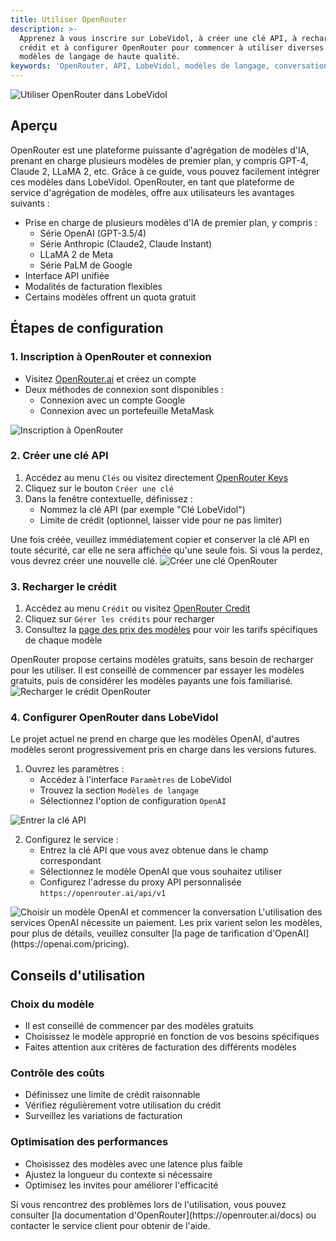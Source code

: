```yaml
---
title: Utiliser OpenRouter
description: >-
  Apprenez à vous inscrire sur LobeVidol, à créer une clé API, à recharger votre
  crédit et à configurer OpenRouter pour commencer à utiliser diverses API de
  modèles de langage de haute qualité.
keywords: 'OpenRouter, API, LobeVidol, modèles de langage, conversation, amélioration'
---
```


<Frame>
  <img src="https://oss.vidol.chat/docs/2024/11/e3701e1f3dffaf245196ed683ede29d0.png" alt="Utiliser OpenRouter dans LobeVidol" />
</Frame>

## Aperçu

OpenRouter est une plateforme puissante d'agrégation de modèles d'IA, prenant en charge plusieurs modèles de premier plan, y compris GPT-4, Claude 2, LLaMA 2, etc. Grâce à ce guide, vous pouvez facilement intégrer ces modèles dans LobeVidol. OpenRouter, en tant que plateforme de service d'agrégation de modèles, offre aux utilisateurs les avantages suivants :

- Prise en charge de plusieurs modèles d'IA de premier plan, y compris :
  - Série OpenAI (GPT-3.5/4)
  - Série Anthropic (Claude2, Claude Instant)
  - LLaMA 2 de Meta
  - Série PaLM de Google
- Interface API unifiée
- Modalités de facturation flexibles
- Certains modèles offrent un quota gratuit

## Étapes de configuration

### 1. Inscription à OpenRouter et connexion

- Visitez [OpenRouter.ai](https://openrouter.ai/) et créez un compte
- Deux méthodes de connexion sont disponibles :
  - Connexion avec un compte Google
  - Connexion avec un portefeuille MetaMask

<Frame>
  <img src="https://oss.vidol.chat/assets/4dc5f7b6823b2836c4e69dd692889a9d.webp" alt="Inscription à OpenRouter" />
</Frame>

### 2. Créer une clé API

1. Accédez au menu `Clés` ou visitez directement [OpenRouter Keys](https://openrouter.ai/keys)
2. Cliquez sur le bouton `Créer une clé`
3. Dans la fenêtre contextuelle, définissez :
   - Nommez la clé API (par exemple "Clé LobeVidol")
   - Limite de crédit (optionnel, laisser vide pour ne pas limiter)

<Note type="warning">
  Une fois créée, veuillez immédiatement copier et conserver la clé API en toute sécurité, car elle ne sera affichée qu'une seule fois. Si vous la perdez, vous devrez créer une nouvelle clé.
</Note>

<Frame>
  <img src="https://oss.vidol.chat/assets/914d26be0d8dd7e2bce85ecad8192a53.webp" alt="Créer une clé OpenRouter" />
</Frame>

### 3. Recharger le crédit

1. Accédez au menu `Crédit` ou visitez [OpenRouter Credit](https://openrouter.ai/credits)
2. Cliquez sur `Gérer les crédits` pour recharger
3. Consultez la [page des prix des modèles](https://openrouter.ai/models) pour voir les tarifs spécifiques de chaque modèle

<Note>
  OpenRouter propose certains modèles gratuits, sans besoin de recharger pour les utiliser. Il est conseillé de commencer par essayer les modèles gratuits, puis de considérer les modèles payants une fois familiarisé.
</Note>

<Frame>
  <img src="https://oss.vidol.chat/assets/307d22deca37827f552eebe22bccb19b.webp" alt="Recharger le crédit OpenRouter" />
</Frame>

### 4. Configurer OpenRouter dans LobeVidol

<Note>
  Le projet actuel ne prend en charge que les modèles OpenAI, d'autres modèles seront progressivement pris en charge dans les versions futures.
</Note>

1. Ouvrez les paramètres :
   - Accédez à l'interface `Paramètres` de LobeVidol
   - Trouvez la section `Modèles de langage`
   - Sélectionnez l'option de configuration `OpenAI`

<Frame>
  <img 
    src="https://oss.vidol.chat/docs/2024/11/65be98b535abfdf1de172f90f1f4d087.png"
    alt="Entrer la clé API"
  />
</Frame>

2. Configurez le service :
   - Entrez la clé API que vous avez obtenue dans le champ correspondant
   - Sélectionnez le modèle OpenAI que vous souhaitez utiliser
   - Configurez l'adresse du proxy API personnalisée `https://openrouter.ai/api/v1`

<Frame>
  <img 
    src="https://oss.vidol.chat/docs/2024/11/337b8df7091c4a261979de943d1474cf.png"
    alt="Choisir un modèle OpenAI et commencer la conversation"
  />
</Frame>

<Warning>
  L'utilisation des services OpenAI nécessite un paiement. Les prix varient selon les modèles, pour plus de détails, veuillez consulter [la page de tarification d'OpenAI](https://openai.com/pricing).
</Warning>

## Conseils d'utilisation

### Choix du modèle

- Il est conseillé de commencer par des modèles gratuits
- Choisissez le modèle approprié en fonction de vos besoins spécifiques
- Faites attention aux critères de facturation des différents modèles

### Contrôle des coûts

- Définissez une limite de crédit raisonnable
- Vérifiez régulièrement votre utilisation du crédit
- Surveillez les variations de facturation

### Optimisation des performances

- Choisissez des modèles avec une latence plus faible
- Ajustez la longueur du contexte si nécessaire
- Optimisez les invites pour améliorer l'efficacité

<Card>
  Si vous rencontrez des problèmes lors de l'utilisation, vous pouvez consulter [la documentation d'OpenRouter](https://openrouter.ai/docs) ou contacter le service client pour obtenir de l'aide.
</Card>

